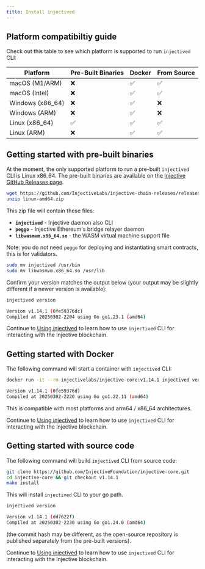 ```yaml
---
title: Install injectived
---
```


## Platform compatibiltiy guide

Check out this table to see which platform is supported to run `injectived` CLI:

| Platform | Pre-Built Binaries | Docker | From Source |
|----------|-------------------|--------|------------|
| macOS (M1/ARM) | ❌ | ✅ | ✅ |
| macOS (Intel) | ❌ | ✅ | ✅ |
| Windows (x86_64) | ❌ | ✅ | ❌ |
| Windows (ARM) | ❌ | ✅ | ❌ |
| Linux (x86_64) | ✅ | ✅ | ✅ |
| Linux (ARM) | ❌ | ✅ | ✅ |


## Getting started with pre-built binaries

At the moment, the only supported platform to run a pre-built `injectived` CLI is Linux x86_64. The pre-built binaries are available on the [Injective GitHub Releases page](https://github.com/InjectiveLabs/injective-chain-releases/releases).

```bash
wget https://github.com/InjectiveLabs/injective-chain-releases/releases/download/v1.14.1-1740773301/linux-amd64.zip
unzip linux-amd64.zip
```

This zip file will contain these files:

* **`injectived`** - Injective daemon also CLI
* **`peggo`** - Injective Ethereum's bridge relayer daemon
* **`libwasmvm.x86_64.so`** - the WASM virtual machine support file

Note: you do not need `peggo` for deploying and instantiating smart contracts, this is for validators.

```bash
sudo mv injectived /usr/bin
sudo mv libwasmvm.x86_64.so /usr/lib
```

Confirm your version matches the output below (your output may be slightly different if a newer version is available):

```bash
injectived version

Version v1.14.1 (0fe59376dc)
Compiled at 20250302-2204 using Go go1.23.1 (amd64)
```

Continue to [Using injectived](./use/) to learn how to use `injectived` CLI for interacting with the Injective blockchain.

## Getting started with Docker

The following command will start a container with `injectived` CLI:

```bash
docker run -it --rm injectivelabs/injective-core:v1.14.1 injectived version

Version v1.14.1 (0fe59376d)
Compiled at 20250302-2220 using Go go1.22.11 (amd64)
```

This is compatible with most platforms and arm64 / x86_64 architectures.


Continue to [Using injectived](./use/) to learn how to use `injectived` CLI for interacting with the Injective blockchain.


## Getting started with source code

The following command will build `injectived` CLI from source code:

```bash
git clone https://github.com/InjectiveFoundation/injective-core.git
cd injective-core && git checkout v1.14.1
make install
```

This will install `injectived` CLI to your go path.

```bash
injectived version

Version v1.14.1 (dd7622f)
Compiled at 20250302-2230 using Go go1.24.0 (amd64)
```

(the commit hash may be different, as the open-source repository is published separately from the pre-built versions).

Continue to [Using injectived](./use/) to learn how to use `injectived` CLI for interacting with the Injective blockchain.
